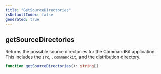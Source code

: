 ```yaml
---
title: "GetSourceDirectories"
isDefaultIndex: false
generated: true
---
```



<!-- This file was generated from the CommandKit source. Do not modify. Instead, re-run the "docgen" script -->


## getSourceDirectories

<GenerationInfo sourceFile="packages/commandkit/src/utils/utilities.ts" sourceLine="46" packageName="commandkit" />

Returns the possible source directories for the CommandKit application.
This includes the `src`, `.commandkit`, and the distribution directory.

```ts title="Signature"
function getSourceDirectories(): string[]
```
